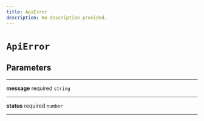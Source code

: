 ```yaml
---
title: ApiError
description: No description provided.
---
```


# `ApiError`

## Parameters

---

**message** <span className="optional-status">required</span> `string`

---

**status** <span className="optional-status">required</span> `number`

---
